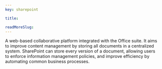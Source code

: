 ```yaml
---
key: sharepoint

title: 

readMoreSlug:
---
```


A web-based collaborative platform integrated with the Office suite. It aims to improve content management by storing all documents in a centralized system. SharePoint can store every version of a document, allowing users to enforce information management policies, and improve efficiency by automating common business processes.
